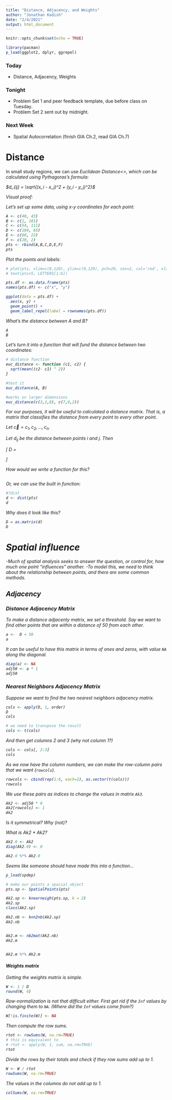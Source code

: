 ```yaml
---
title: "Distance, Adjacency, and Weights"
author: "Jonathan Kadish"
date: "2/4/2021"
output: html_document
---
```

```r
knitr::opts_chunk$set(echo = TRUE)
```

```r
library(pacman)
p_load(ggplot2, dplyr, ggrepel)
```


### Today
- Distance, Adjacency, Weights

### Tonight
- Problem Set 1 and peer feedback template, due before class on Tuesday.
- Problem Set 2 sent out by midnight. 

### Next Week
- Spatial Autocorrelation (finish GIA Ch.2, read GIA Ch.7)



# Distance

In small study regions, we can use <i>Euclidean Distance<\i>, which can be calculated using Pythagoras’s formula:

$d_{ij} = \sqrt{(x_i - x_j)^2 + (y_i - y_j)^2}$

Visual proof:

Let's set up some data, using x-y coordinates for each point:
```r
A <- c(40, 43)
B <- c(1, 101)
C <- c(54, 111)
D <- c(104, 65)
E <- c(60, 22)
F <- c(20, 2)
pts <- rbind(A,B,C,D,E,F)
pts

```


Plot the points and labels:
```r
# plot(pts, xlim=c(0,120), ylim=c(0,120), pch=20, cex=2, col='red', xlab='X', ylab='Y', las=1)
# text(pts+5, LETTERS[1:6])

pts.df <- as.data.frame(pts)
names(pts.df) <- c("x", "y")

ggplot(data = pts.df) + 
  aes(x, y) +
  geom_point() +
  geom_label_repel(label = rownames(pts.df))
```


What's the distance between A and B?
```r
A
B
```


Let's turn it into a function that will fund the distance between two coordinates:
```r
# distance function
euc_distance <- function (c1, c2) {
  sqrt(mean((c2- c1) ^ 2))
}

#test it
euc_distance(A, B)

#works on larger dimensions
euc_distance(c(3,1,8), c(7,9,2))

```


For our purposes, it will be useful to calculated a distance matrix. That is, a matrix that classifies the distance from every point to every other point. 


Let $\overrightarrow{c} = {c_1, c_2, ..., c_n}$.

Let $d_{ij}$ be the distance between points $i$ and $j$. Then

\[
D = \begin{bmatrix} 
    d_{11} & d_{12}  & \dots & d_{1n}\\
    d_{21} & d_{22}  & \dots & d_{1n}\\
    \vdots &  \vdots & \ddots & \\
    d_{n1} & d_{n2}  &        &da_{nn} 
    \end{bmatrix}
\]



How would we write a function for this?
```r





```



Or, we can use the built in function:
```r
#?dist
d <- dist(pts)
d
```

Why does it look like this?
```r
D = as.matrix(d)
D

```


# Spatial influence
-Much of spatial analysis seeks to answer the question, or control for, how much one point "influences" another. 
-To model this, we need to think about the relationship between points, and there are some common methods.


## Adjacency

### Distance Adjacency Matrix

To make a distance adjacenty matrix, we set a threshold. Say we want to find other points that are within a distance of 50 from each other. 

```r
a <-  D < 50
a
```

It can be useful to have this matrix in terms of ones and zeros, with value `NA` along the diagonal. 

```r
diag(a) <- NA
adj50 <- a * 1
adj50
```


### Nearest Neighbors Adjacency Matrix

Suppose we want to find the two nearest neighbors adjacency matrix.

```r
cols <- apply(D, 1, order)
D
cols

# we need to transpose the result
cols <- t(cols)
```

And then get columns 2 and 3 (why not column 1?)
```r
cols <- cols[, 2:3]
cols
```

As we now have the column numbers, we can make the row-column pairs that we want (`rowcols`). 

```r
rowcols <- cbind(rep(1:6, each=2), as.vector(t(cols)))
rowcols
```

We use these pairs as indices to change the values in matrix `Ak3`.
```r
Ak2 <- adj50 * 0
Ak2[rowcols] <- 1
Ak2
```

Is it symmetrical? Why (not)?

What is Ak2 * Ak2?
```r
Ak2.0 <- Ak2
diag(Ak2.0) <- 0

Ak2.0 %*% Ak2.0
```

Seems like someone should have made this into a function...
```r
p_load(spdep)

# make our points a spacial object
pts.sp <- SpatialPoints(pts)

Ak2.sp <- knearneigh(pts.sp, k = 2)
Ak2.sp
class(Ak2.sp)

Ak2.nb <- knn2nb(Ak2.sp)
Ak2.nb


Ak2.m <- nb2mat(Ak2.nb)
Ak2.m


Ak2.m %*% Ak2.m

```


#### Weights matrix

Getting the weights matrix is simple.
```r
W <- 1 / D
round(W, 4)
```

Row-normalization is not that difficult either. First get rid if the `Inf` values by changing them to `NA`. (Where did the `Inf` values come from?)

```r
W[!is.finite(W)] <- NA
```

Then compute the row sums.
```r
rtot <- rowSums(W, na.rm=TRUE)
# this is equivalent to
# rtot <- apply(W, 1, sum, na.rm=TRUE)
rtot
```

Divide the rows by their totals and check if they row sums add up to 1.
```r
W <- W / rtot
rowSums(W, na.rm=TRUE)
```

The values in the columns do not add up to 1.
```r
colSums(W, na.rm=TRUE)
```

